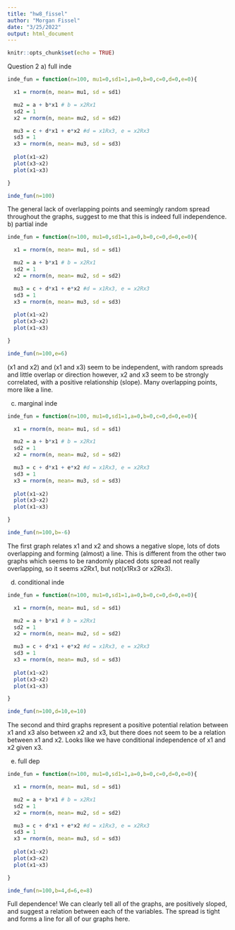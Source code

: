 ```yaml
---
title: "hw8_fissel"
author: "Morgan Fissel"
date: "3/25/2022"
output: html_document
---
```


```r
knitr::opts_chunk$set(echo = TRUE)
```
Question 2
a) full inde
```r
inde_fun = function(n=100, mu1=0,sd1=1,a=0,b=0,c=0,d=0,e=0){

  x1 = rnorm(n, mean= mu1, sd = sd1)

  mu2 = a + b*x1 # b = x2Rx1
  sd2 = 1
  x2 = rnorm(n, mean= mu2, sd = sd2) 

  mu3 = c + d*x1 + e*x2 #d = x1Rx3, e = x2Rx3
  sd3 = 1
  x3 = rnorm(n, mean= mu3, sd = sd3)
  
  plot(x1~x2)
  plot(x3~x2)
  plot(x1~x3)

}

inde_fun(n=100)
```
The general lack of overlapping points and seemingly random spread throughout the graphs, suggest to me that this is indeed full independence.
b) partial inde
```r
inde_fun = function(n=100, mu1=0,sd1=1,a=0,b=0,c=0,d=0,e=0){

  x1 = rnorm(n, mean= mu1, sd = sd1)

  mu2 = a + b*x1 # b = x2Rx1
  sd2 = 1
  x2 = rnorm(n, mean= mu2, sd = sd2) 

  mu3 = c + d*x1 + e*x2 #d = x1Rx3, e = x2Rx3
  sd3 = 1
  x3 = rnorm(n, mean= mu3, sd = sd3)
  
  plot(x1~x2)
  plot(x3~x2)
  plot(x1~x3)

}

inde_fun(n=100,e=6)
```
(x1 and x2) and (x1 and x3) seem to be independent, with random spreads and little overlap or direction
however, x2 and x3 seem to be strongly correlated, with a positive relationship (slope).
Many overlapping points, more like a line.

c) marginal inde
```r
inde_fun = function(n=100, mu1=0,sd1=1,a=0,b=0,c=0,d=0,e=0){

  x1 = rnorm(n, mean= mu1, sd = sd1)

  mu2 = a + b*x1 # b = x2Rx1
  sd2 = 1
  x2 = rnorm(n, mean= mu2, sd = sd2) 

  mu3 = c + d*x1 + e*x2 #d = x1Rx3, e = x2Rx3
  sd3 = 1
  x3 = rnorm(n, mean= mu3, sd = sd3)
  
  plot(x1~x2)
  plot(x3~x2)
  plot(x1~x3)

}

inde_fun(n=100,b=-6)
```
The first graph relates x1 and x2 and shows a negative slope, lots of dots overlapping and forming (almost) a line. This is different from the other two graphs which seems to be randomly placed dots spread not really overlapping, so it seems x2Rx1, but 
not(x1Rx3 or x2Rx3).

d) conditional inde
```r
inde_fun = function(n=100, mu1=0,sd1=1,a=0,b=0,c=0,d=0,e=0){

  x1 = rnorm(n, mean= mu1, sd = sd1)

  mu2 = a + b*x1 # b = x2Rx1
  sd2 = 1
  x2 = rnorm(n, mean= mu2, sd = sd2) 

  mu3 = c + d*x1 + e*x2 #d = x1Rx3, e = x2Rx3
  sd3 = 1
  x3 = rnorm(n, mean= mu3, sd = sd3)
  
  plot(x1~x2)
  plot(x3~x2)
  plot(x1~x3)

}

inde_fun(n=100,d=10,e=10)
```
The second and third graphs represent a positive potential relation between x1 and x3
also between x2 and x3, but there does not seem to be a relation between x1 and x2.
Looks like we have conditional independence of x1 and x2 given x3. 

e) full dep
```r
inde_fun = function(n=100, mu1=0,sd1=1,a=0,b=0,c=0,d=0,e=0){

  x1 = rnorm(n, mean= mu1, sd = sd1)

  mu2 = a + b*x1 # b = x2Rx1
  sd2 = 1
  x2 = rnorm(n, mean= mu2, sd = sd2) 

  mu3 = c + d*x1 + e*x2 #d = x1Rx3, e = x2Rx3
  sd3 = 1
  x3 = rnorm(n, mean= mu3, sd = sd3)
  
  plot(x1~x2)
  plot(x3~x2)
  plot(x1~x3)

}

inde_fun(n=100,b=4,d=6,e=8)
```
Full dependence!
We can clearly tell all of the graphs, are positively sloped, and suggest a relation between each of the variables. The spread is tight and forms a line for all of our graphs here.
